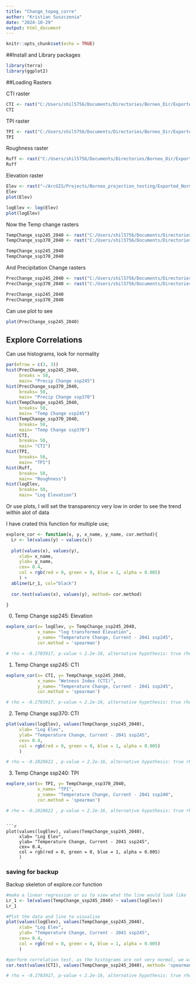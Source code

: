 ```yaml
---
title: "Change_topog_corre"
author: "Kristian Suszczenia"
date: "2024-10-29"
output: html_document
---
```


```r
knitr::opts_chunk$set(echo = TRUE)
```

##Install and Library packages

```r
library(terra)
library(ggplot2)
```
##Loading Rasters

CTI raster
```r
CTI <- rast("C:/Users/shil5756/Documents/Directories/Borneo_Dir/Exported_Normalised/CTI/CTI_5.tif")
CTI
```
TPI raster
```r
TPI <- rast("C:/Users/shil5756/Documents/Directories/Borneo_Dir/Exported_Normalised/TPI/TPI_6.tif")
TPI
```
Roughness raster
```r
Ruff <- rast("C:/Users/shil5756/Documents/Directories/Borneo_Dir/Exported_Normalised/Ruff/Ruff_5.tif")
Ruff
```
Elevation raster
```r
Elev <- rast("~/ArcGIS/Projects/Borneo_projection_testing/Exported_Normalised/Elevation/Elev.tif")
Elev
plot(Elev)

logElev <- log(Elev)
plot(logElev)
```

Now the Temp change rasters
```r
TempChange_ssp245_2040 <- rast("C:/Users/shil5756/Documents/Directories/Borneo_Dir/Exported_Normalised/TempChange/TempChange245_2040norm.tif")
TempChange_ssp370_2040 <- rast("C:/Users/shil5756/Documents/Directories/Borneo_Dir/Exported_Normalised/TempChange/TempChange370_2040norm2.tif")

TempChange_ssp245_2040
TempChange_ssp370_2040
```
And Precipitation Change rasters
```r
PrecChange_ssp245_2040 <- rast("C:/Users/shil5756/Documents/Directories/Borneo_Dir/Exported_Normalised/PrecChange/PrecChange245_2040norm.tif")
PrecChange_ssp370_2040 <- rast("C:/Users/shil5756/Documents/Directories/Borneo_Dir/Exported_Normalised/PrecChange/PrecChange370_2040norm.tif")

PrecChange_ssp245_2040
PrecChange_ssp370_2040
```
Can use plot to see
```r
plot(PrecChange_ssp245_2040)
```

## Explore Correlations

Can use histograms, look for normality
```r
par(mfrow = c(3, 3))
hist(PrecChange_ssp245_2040,
     breaks = 50,
     main= "Precip Change ssp245")
hist(PrecChange_ssp370_2040, 
     breaks= 50,
     main= "Precip Change ssp370")
hist(TempChange_ssp245_2040, 
     breaks= 50,
     main= "Temp Change ssp245")
hist(TempChange_ssp370_2040, 
     breaks= 50,
     main= "Temp Change ssp370")
hist(CTI,
     breaks= 50,
     main= "CTI")
hist(TPI, 
     breaks= 50,
     main= "TPI")
hist(Ruff, 
     breaks= 50,
     main= "Roughness")
hist(logElev,
     breaks= 50,
     main= "Log Elevation")
```
Or use plots, I will set the transparency very low in order to see the trend within alot of data

I have crated this function for multiple use;
```r

explore_cor <- function(x, y, x_name, y_name, cor.method){
  Lr <- lm(values(y) ~ values(x))
  
  plot(values(x), values(y),
     xlab= x_name,
     ylab= y_name,
     cex= 0.4,
     col = rgb(red = 0, green = 0, blue = 1, alpha = 0.005)
     ) +
  abline(Lr_1, col="black")
  
  cor.test(values(x), values(y), method= cor.method) 

}

```

0) Temp Change ssp245: Elevation
```r
explore_cor(x= logElev, y= TempChange_ssp245_2040, 
            x_name= "log transformed Elevation", 
            y_name= "Temperature Change, Current - 2041 ssp245", 
            cor.method = 'spearman')

# rho = -0.2703917, p-value < 2.2e-16, alternative hypothesis: true rho is not equal to 0
```

1) Temp Change ssp245: CTI
```r
explore_cor(x= CTI, y= TempChange_ssp245_2040, 
            x_name= "Wetness Index (CTI)", 
            y_name= "Temperature Change, Current - 2041 ssp245", 
            cor.method = 'spearman')

# rho = -0.2703917, p-value < 2.2e-16, alternative hypothesis: true rho is not equal to 0
```


2) Temp Change ssp370: CTI
```r
plot(values(logElev), values(TempChange_ssp245_2040),
     xlab= "Log Elev",
     ylab= "Temperature Change, Current - 2041 ssp245",
     cex= 0.4,
     col = rgb(red = 0, green = 0, blue = 1, alpha = 0.005)
     ) 

# rho = -0.2820622 , p-value < 2.2e-16, alternative hypothesis: true rho is not equal to 0
```


3) Temp Change ssp240: TPI
```r
explore_cor(x= TPI, y= TempChange_ssp370_2040, 
            x_name= "TPI", 
            y_name= "Temperature Change, Current - 2041 ssp240", 
            cor.method = 'spearman')

# rho = -0.2820622 , p-value < 2.2e-16, alternative hypothesis: true rho is not equal to 0

```









```

```r
plot(values(logElev), values(TempChange_ssp245_2040),
     xlab= "Log Elev",
     ylab= "Temperature Change, Current - 2041 ssp245",
     cex= 0.4,
     col = rgb(red = 0, green = 0, blue = 1, alpha = 0.005)
     ) 
```
### saving for backup

Backup skeleton of explore.cor function
```r
#make a linear regression or us to view what the line would look like
Lr_1 <- lm(values(TempChange_ssp245_2040) ~ values(logElev))
Lr_1

#Plot the data and line to visualise
plot(values(logElev), values(TempChange_ssp245_2040),
     xlab= "Log Elev",
     ylab= "Temperature Change, Current - 2041 ssp245",
     cex= 0.4,
     col = rgb(red = 0, green = 0, blue = 1, alpha = 0.005)
     ) 

#perform correlation test, as the histograms are not very normal, we will use non-parametric
cor.test(values(CTI), values(TempChange_ssp245_2040), method= 'spearman') 

# rho = -0.2703917, p-value < 2.2e-16, alternative hypothesis: true rho is not equal to 0

```




```r

```
```r

```